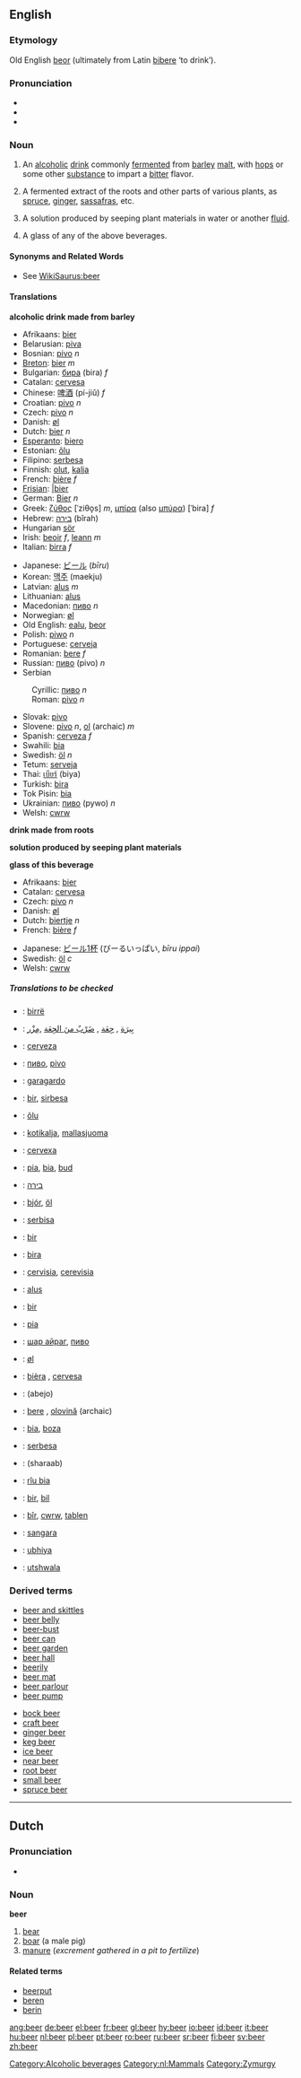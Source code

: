 {{wikipedia}}
==English==

===Etymology===
Old English [[beor]] (ultimately from Latin [[bibere]] ‘to drink’).

===Pronunciation===
*{{IPA|/bɪə(r)/}}
*{{SAMPA|/bI@(r)/}}
*{{audio|en-us-beer.ogg|Audio (US)}}

===Noun===
{{en-noun-reg-both}}

# {{uncountable}} An [[alcoholic]] [[drink]] commonly [[ferment]]ed from [[barley]] [[malt]], with [[hop]]s or some other [[substance]] to impart a [[bitter]] flavor.
# {{uncountable}} A fermented extract of the roots and other parts of various plants, as [[spruce]], [[ginger]], [[sassafras]], etc.
# {{uncountable}} A solution produced by seeping plant materials in water or another [[fluid]].
# {{countable}} A glass of any of the above beverages.

====Synonyms and Related Words====
*See [[WikiSaurus:beer]]

====Translations====
'''alcoholic drink made from barley'''
{{top}}
*Afrikaans: [[bier#Afrikaans|bier]]
*Belarusian: [[piva]]
*Bosnian: [[pivo#Bosnian|pivo]] ''n''
*[[Breton]]: [[bier#Breton|bier]] ''m''
*Bulgarian: [[бира]] (bira) ''f''
*Catalan: [[cervesa]]
*Chinese: [[啤酒]] (pí-jiǔ) ''f''
*Croatian: [[pivo#Croatian|pivo]] ''n''
*Czech: [[pivo]] ''n''
*Danish: [[øl]] {{c}}
*Dutch: [[bier#Dutch|bier]] ''n''
*[[Esperanto]]: [[biero]]
*Estonian: [[õlu]]
*Filipino: [[serbesa]]
*Finnish: [[olut]], [[kalja]]
*French: [[bière]] ''f''
*[[Frisian]]: [[bier#Frisian||bier]]
*German: [[Bier#German|Bier]] ''n''
*Greek: [[ζύθος]] [ˈziθo̞s] ''m'', [[μπίρα]] (also [[μπύρα]]) [ˈbira] ''f''
*Hebrew: [[בירה]] (bîrah)
*Hungarian [[sör]]
*Irish: [[beoir]] ''f'', [[leann]] ''m''
*Italian: [[birra]] ''f''
{{mid}}
*Japanese: [[ビール]] (''bīru'')
*Korean: [[맥주]] (maekju)
*Latvian: [[alus]] ''m''
*Lithuanian: [[alus]]
*Macedonian: [[пиво#Macedonian|пиво]] ''n''
*Norwegian: [[øl]]
*Old English: [[ealu]], [[beor]]
*Polish: [[piwo]] ''n''
*Portuguese: [[cerveja]]
*Romanian: [[bere]] ''f''
*Russian: [[пиво]] (pivo) ''n''
*Serbian
:Cyrillic: [[пиво#Serbian|пиво]] ''n''
:Roman: [[pivo#Serbian|pivo]] ''n''
*Slovak: [[pivo]]
*Slovene: [[pivo]] ''n'', [[ol]] (archaic) ''m''
*Spanish: [[cerveza]] ''f''
*Swahili: [[bia]]
*Swedish: [[öl]] ''n''
*Tetum: [[serveja]]
*Thai: [[เบียร์]] (biya)
*Turkish: [[bira]]
*Tok Pisin: [[bia]]
*Ukrainian: [[пиво]] (pywo) ''n''
*Welsh: [[cwrw]]
{{bottom}}

'''drink made from roots'''
{{top}}
{{mid}}
{{bottom}}

'''solution produced by seeping plant materials'''
{{top}}
{{mid}}
{{bottom}}

'''glass of this beverage'''
{{top}}
*Afrikaans: [[bier#Afrikaans|bier]]
*Catalan: [[cervesa]]
*Czech: [[pivo]] ''n''
*Danish: [[øl]] {{c}}
*Dutch: [[biertje]] ''n''
*French: [[bière]] ''f''
{{mid}}
*Japanese: [[ビール1杯]] (びーるいっぱい, ''bīru ippai'')
*Swedish: [[öl]] ''c''
*Welsh: [[cwrw]]
{{bottom}}

=====Translations to be checked=====
<!--Remove this section once all of the translations below have been moved into the tables above.-->
{{checktrans}}

*{{ttbc|Albanian}}: [[birrë]]
*{{ttbc|Arabic}}: [[بيرة|بِيرَة]] , [[جعة|جِعَة]] , [[ضرب من الجعة|ضَرْبٌ منَ الجِعَة]] ,[[مزر|مِزْر]] 
*{{ttbc|Asturian}}: [[cerveza]]
*{{ttbc|Azeri}}: [[пиво]], [[pivo]] 
*{{ttbc|Basque}}: [[garagardo]]
*{{ttbc|Cebuano}}: [[bir]], [[sirbesa]]
*{{ttbc|Estonian}}: [[õlu]]
*{{ttbc|Finnish}}: [[kotikalja]], [[mallasjuoma]]
*{{ttbc|Galician}}: [[cervexa]]
*{{ttbc|Hawaiian}}: [[pia]], [[bia]], [[bud]] 
*{{ttbc|Hebrew}}: [[בירה]] {{f}}
*{{ttbc|Icelandic}}: [[bjór]], [[öl]]
*{{ttbc|Ilongo}}: [[serbisa]]
*{{ttbc|Indonesian}}: [[bir]]
*{{ttbc|Interlingua}}: [[bira]]
*{{ttbc|Latin}}: [[cervisia]], [[cerevisia]]
*{{ttbc|Lithuanian}}: [[alus]]
*{{ttbc|Malay}}: [[bir]]
*{{ttbc|Maori}}: [[pia#Maori|pia]]
*{{ttbc|Mongolian}}: [[шар айраг]], [[пиво]]
*{{ttbc|Norwegian}}: [[øl]]
*{{ttbc|Occitan}}: [[bièra]] {{f}}, [[cervesa]] {{f}} 
*{{ttbc|Persian}}: {{FAchar|[[ابجو|آبجو]]}} (abejo)
*{{ttbc|Romanian}}: [[bere#Romanian|bere]] {{f}}, [[olovină]] {{f}} (archaic)
*{{ttbc|Swahili}}: [[bia]], [[boza]]
*{{ttbc|Tagalog}}: [[serbesa]]
*{{ttbc|Urdu}}: (sharaab)
*{{ttbc|Vietnamese}}: [[r­îu bia]]
*{{ttbc|Volapük}}: [[bir]], [[bil]]
*{{ttbc|Welsh}}: [[bîr]], [[cwrw]], [[tablen]]
*{{ttbc|Wolof}}: [[sangara]]
*{{ttbc|Xhosa}}: [[ubhiya]]
*{{ttbc|Zulu}}: [[utshwala]]

===Derived terms===
{{top}}
*[[beer and skittles]]
*[[beer belly]]
*[[beer-bust]]
*[[beer can]]
*[[beer garden]]
*[[beer hall]]
*[[beerily]]
*[[beer mat]]
*[[beer parlour]]
*[[beer pump]]
{{mid}}
*[[bock beer]]
*[[craft beer]]
*[[ginger beer]]
*[[keg beer]]
*[[ice beer]]
*[[near beer]]
*[[root beer]]
*[[small beer]]
*[[spruce beer]]
{{bottom}}

[[Category:Alcoholic beverages]]

----

==Dutch==
[[Category:nl:Mammals]]
===Pronunciation===
*{{IPA|/bɛ:r/}}

===Noun===
{{nl-noun|beren|beertje}}
'''beer''' {{m}}
# [[bear]]
# [[boar]] (a male pig)
# [[manure]] (''excrement gathered in a pit to fertilize'')

====Related terms====
*[[beerput]]
*[[beren]] {{pos v}}
*[[berin]]

[[Category:Zymurgy]]

[[ang:beer]]
[[de:beer]]
[[el:beer]]
[[fr:beer]]
[[gl:beer]]
[[hy:beer]]
[[io:beer]]
[[id:beer]]
[[it:beer]]
[[hu:beer]]
[[nl:beer]]
[[pl:beer]]
[[pt:beer]]
[[ro:beer]]
[[ru:beer]]
[[sr:beer]]
[[fi:beer]]
[[sv:beer]]
[[zh:beer]]